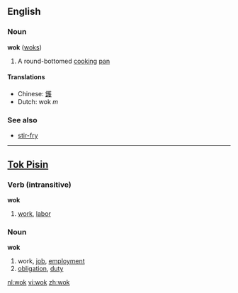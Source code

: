 ==English==
===Noun===
'''wok''' ([[woks]])

#A round-bottomed [[cook]]ing [[pan]]

====Translations====
*Chinese: [[鑊]]
*Dutch: wok ''m''

===See also===
*[[stir-fry]]

----

==[[Tok Pisin]]==
===Verb (intransitive)===

'''wok'''

#[[work]], [[labor]]

===Noun===

'''wok'''

#work, [[job]], [[employment]]
#[[obligation]], [[duty]]

[[nl:wok]]
[[vi:wok]]
[[zh:wok]]
